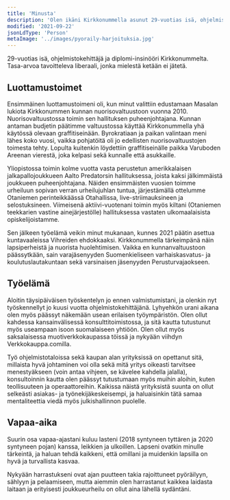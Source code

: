 ```yaml
---
title: 'Minusta'
description: 'Olen ikäni Kirkkonummella asunut 29-vuotias isä, ohjelmistokehittäjä ja diplomi-insinööri. Haluan huolehtia siitä, että lapsilla ja nuorilla on hyvä kasvuympäristö ja valoisa tulevaisuus.'
modified: '2021-09-22'
jsonLdType: 'Person'
metaImage: '../images/pyoraily-harjoituksia.jpg'
---
```



29-vuotias isä, ohjelmistokehittäjä ja diplomi-insinööri Kirkkonummelta. Tasa-arvoa tavoitteleva liberaali, jonka mielestä ketään ei jätetä.

## Luottamustoimet

Ensimmäinen luottamustoimeni oli, kun minut valittiin edustamaan Masalan lukiota Kirkkonummen kunnan nuorisovaltuustoon vuonna 2010. Nuorisovaltuustossa toimin sen hallituksen puheenjohtajana. Kunnan antaman budjetin päätimme valtuustossa käyttää Kirkkonummella yhä käytössä olevaan graffitiseinään. Byrokratiaan ja paikan valintaan meni lähes koko vuosi, vaikka pohjatöitä oli jo edellisten nuorisovaltuustojen toimesta tehty. Lopulta kuitenkin löydettiin graffitiseinälle paikka Varuboden Areenan vierestä, joka kelpasi sekä kunnalle että asukkaille.

<KirkkonummenGraffitiseina alt="Kirkkonummen graffitiseinä ja Varuboden Areena" caption="Kirkkonummen graffitiseinä" />

Yliopistossa toimin kolme vuotta vasta perustetun amerikkalaisen jalkapallojoukkueen Aalto Predatorsin hallituksessa, joista kaksi jälkimmäistä joukkueen puheenjohtajana. Näiden ensimmäisten vuosien toimme urheiluun sopivan verran urheilujuhlan tuntua, järjestämällä ottelumme Otaniemen perinteikkäässä Otahallissa, live-striimauksineen ja selostuksineen. Viimeisenä aktiivi-vuotenani toimin myös kiltani (Otaniemen teekkarien vastine ainejärjestölle) hallituksessa vastaten ulkomaalaisista opiskelijoistamme.

Sen jälkeen työelämä veikin minut mukanaan, kunnes 2021 päätin asettua kuntavaaleissa Vihreiden ehdokkaaksi. Kirkkonummella tärkeimpänä näin lapsiperheistä ja nuorista huolehtimisen. Vaikka en kunnanvaltuustoon päässytkään, sain varajäsenyyden Suomenkieliseen varhaiskasvatus- ja koulutuslautakuntaan sekä varsinaisen jäsenyyden Perusturvajaokseen.

## Työelämä

Aloitin täysipäiväisen työskentelyn jo ennen valmistumistani, ja olenkin nyt työskennellyt jo kuusi vuotta ohjelmistokehittäjänä. Lyhyehkön urani aikana olen myös päässyt näkemään usean erilaisen työympäristön. Olen ollut kahdessa kansainvälisessä konsulttitoimistossa, ja sitä kautta tutustunut myös useampaan isoon suomalaiseen yhtiöön. Olen ollut myös saksalaisessa muotiverkkokaupassa töissä ja nykyään viihdyn Verkkokauppa.comilla.

Työ ohjelmistotaloissa sekä kaupan alan yrityksissä on opettanut sitä, millaista hyvä johtaminen voi olla sekä mitä yritys oikeasti tarvitsee menestyäkseen (voin antaa vihjeen, se kävelee kahdella jalalla), konsultoinnin kautta olen päässyt tutustumaan myös muihin aloihin, kuten teollisuuteen ja operaattoreihin. Kaikissa näistä yrityksistä suunta on ollut selkeästi asiakas- ja työnekijäkeskeisempi, ja haluaisinkin tätä samaa mentaliteettia viedä myös julkishallinnon puolelle.

## Vapaa-aika

Suurin osa vapaa-ajastani kuluu lasteni (2018 syntyneen tyttären ja 2020 syntyneen pojan) kanssa, leikkien ja ulkoillen. Lapseni ovatkin minulle tärkeintä, ja haluan tehdä kaikkeni, että omillani ja muidenkin lapsilla on hyvä ja turvallista kasvaa.

<PyorailyHarjoituksia alt="Pyöräilyn harjoittelua tyttäreni kanssa" caption="Pyöräilyn harjoittelua tyttäreni kanssa" />

Nykyään harrastukseni ovat ajan puutteen takia rajoittuneet pyöräilyyn, sählyyn ja pelaamiseen, mutta aiemmin olen harrastanut kaikkea laidasta laitaan ja erityisesti joukkueurheilu on ollut aina lähellä sydäntäni.
